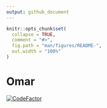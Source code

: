 ```yaml
---
output: github_document
---
```


<!-- README.md is generated from README.Rmd. Please edit that file -->

```r
knitr::opts_chunk$set(
  collapse = TRUE,
  comment = "#>",
  fig.path = "man/figures/README-",
  out.width = "100%"
)
```

# Omar

<!-- badges: start -->
[![CodeFactor](https://www.codefactor.io/repository/github/omarjcamanto/omar/badge)](https://www.codefactor.io/repository/github/omarjcamanto/omar)
<!-- badges: end -->
